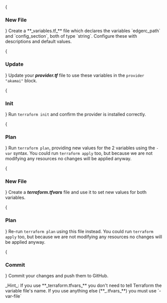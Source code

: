 
<Steps>
{<h3>New File</h3>}
Create a **_variables.tf_** file which declares the variables `edgerc_path` and `config_section`, both of type `string`. Configure these with descriptions and default values.

{<h3>Update</h3>}
Update your **_provider.tf_** file to use these variables in the `provider "akamai"` block.

{<h3>Init</h3>}
Run `terraform init` and confirm the provider is installed correctly.

{<h3>Plan</h3>}
Run `terraform plan`, providing new values for the 2 variables using the `-var` syntax. You could run `terraform apply` too, but because we are not modifying any resources no changes will be applied anyway.

{<h3>New File</h3>}
Create a **_terraform.tfvars_** file and use it to set new values for both variables. 

{<h3>Plan</h3>}
Re-run `terraform plan` using this file instead. You could run `terraform apply` too, but because we are not modifying any resources no changes will be applied anyway.

{<h3>Commit</h3>}
Commit your changes and push them to GitHub. 

<Callout type="info" emoji="ℹ️">
_Hint_: If you use **_terraform.tfvars_** you don't need to tell Terraform the variable file's name. If you use anything else (**_.tfvars_**) you must use `-var-file`
</Callout>
</Steps>
